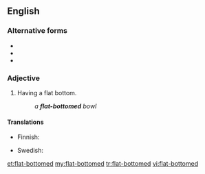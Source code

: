 ==English==

===Alternative forms===
* {{l|en|flat-bottom}}
* {{l|en|flatbottomed}}
* {{l|en|flat bottomed}}

===Adjective===
{{en-adj|head=[[flat]]-[[bottomed]]}}

# Having a flat bottom.
#: ''a '''flat-bottomed''' bowl''

====Translations====
{{trans-top|having a flat bottom}}
* Finnish: {{t|fi|litteäpohjainen}}
{{trans-mid}}
* Swedish: {{t|sv|flatbottnad}}
{{trans-bottom}}

[[et:flat-bottomed]]
[[my:flat-bottomed]]
[[tr:flat-bottomed]]
[[vi:flat-bottomed]]